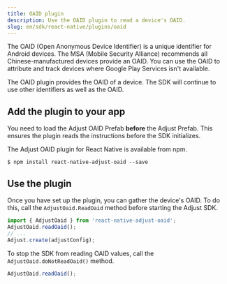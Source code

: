 ```yaml
---
title: OAID plugin
description: Use the OAID plugin to read a device's OAID.
slug: en/sdk/react-native/plugins/oaid
---
```


The <Abbr>OAID (Open Anonymous Device Identifier)</Abbr> is a unique identifier for Android devices. The <Abbr>MSA (Mobile Security Alliance)</Abbr> recommends all Chinese-manufactured devices provide an OAID. You can use the OAID to attribute and track devices where Google Play Services isn't available.

The OAID plugin provides the OAID of a device. The SDK will continue to use other identifiers as well as the OAID.

## Add the plugin to your app

<Callout type="note">

You need to load the Adjust OAID Prefab **before** the Adjust Prefab. This ensures the plugin reads the instructions before the SDK initializes.

</Callout>

The Adjust OAID plugin for React Native is available from npm.

```console title="npm"
$ npm install react-native-adjust-oaid --save
```

## Use the plugin

Once you have set up the plugin, you can gather the device's OAID. To do this, call the `AdjustOaid.ReadOaid` method before starting the Adjust SDK.

```jsx {2}
import { AdjustOaid } from 'react-native-adjust-oaid';
AdjustOaid.readOaid();
// ...
Adjust.create(adjustConfig);
```

To stop the SDK from reading OAID values, call the `AdjustOaid.doNotReadOaid()` method.

```jsx
AdjustOaid.readOaid();
```

